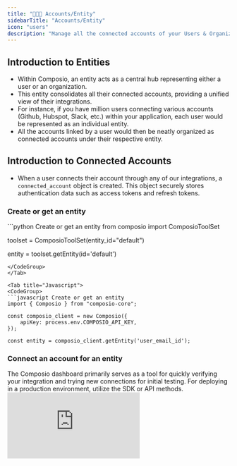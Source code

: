 ```yaml
---
title: "🧑‍🤝‍🧑 Accounts/Entity"
sidebarTitle: "Accounts/Entity"
icon: "users"
description: "Manage all the connected accounts of your Users & Organizations 🧑‍🤝‍🧑 via entities"
---
```


## Introduction to Entities

- Within Composio, an entity acts as a central hub representing either a user or an organization. 
- This entity consolidates all their connected accounts, providing a unified view of their integrations. 
- For instance, if you have million users connecting various accounts (Github, Hubspot, Slack, etc.) within your application,
each user would be represented as an individual entity. 
- All the accounts linked by a user would then be neatly organized as connected accounts under their respective entity.

## Introduction to Connected Accounts
- When a user connects their account through any of our integrations, a `connected_account` object is created. This object securely stores authentication data such as access tokens and refresh tokens.

### Create or get an entity

<Tabs>
<Tab title="Python">
<CodeGroup>
```python Create or get an entity
from composio import ComposioToolSet

toolset = ComposioToolSet(entity_id="default")

entity = toolset.getEntity(id='default')
```
</CodeGroup>
</Tab>

<Tab title="Javascript">
<CodeGroup>
```javascript Create or get an entity
import { Composio } from "composio-core";

const composio_client = new Composio({
    apiKey: process.env.COMPOSIO_API_KEY,
});

const entity = composio_client.getEntity('user_email_id');
```
</CodeGroup>
</Tab>
</Tabs>

### Connect an account for an entity
<Tabs>
<Tab title="Via Dashboard">
The Composio dashboard primarily serves as a tool for quickly verifying your integration and trying new connections for initial testing. 
For deploying in a production environment, utilize the SDK or API methods.
<div
  style={{
    width: '100%',
    position: 'relative',
    paddingTop: '56.25%',
  }}>
  <iframe
    src="https://app.supademo.com/embed/cly1z8i4g0lwy149zfx6h4ee2"
    frameBorder="0"
    title="Direct Action Execution"
    allow="clipboard-write"
    webkitallowfullscreen="true"
    mozallowfullscreen="true"
    allowfullscreen
    style={{
      position: 'absolute',
      top: 0,left: 0, width: '100%', height: '100%',
      border: '3px solid #5E43CE',
      borderRadius: '10px',
    }}/>
</div>

</Tab>

<Tab title="CLI">
<CodeGroup>
```bash Adding a connection for an entity
composio add github -e default # replace `default` with the entity id

# you can also use -s to specify scopes ex. -s "repo,user"
# you can also use -i to specify the integration id ex. -i 123456
```
</CodeGroup>
</Tab>
<Tab title="Python OAuth2 Apps">
<CodeGroup>
```python get the entity and auth scheme for an app
from composio import ComposioToolSet, App

toolset = ComposioToolSet(entity_id="default")

app = App.Github

entity = toolset.get_entity()
schemes = toolset.get_auth_schemes(app=app)

print(schemes) # this should print all the auth schemes for the app
# filter next step based on the scheme
# some apps have multiple auth schemes ex. Github has OAuth2 and Basic Auth
```
</CodeGroup>

Complete Authentication process for OAuth2 application. 

<CodeGroup>
```python Complete Auth for OAuth2
try:
    entity.get_connection(app=App.GITHUB)

    print(f"Entity {entity_id} is already authenticated with GitHub")

except NoItemsFound as e:

    # Create a request to initiate connection
    request = entity.initiate_connection(App.Github, redirect_url="https://google.com")

    print(
        f"Please authenticate {App.GITHUB} in the browser and come back here. URL: {request.redirectUrl}"
    )

    # Poll until the connection is active
    connected_account = request.wait_until_active(client=composio_client, timeout=100)

    # also possible to check on redirect url
    # connected_account = entity.get_connection(app=App.GITHUB)

except Exception as e:
    print(e)

```
</CodeGroup>

</Tab>
<Tab title="Python Non OAuth2 Apps">
<CodeGroup>
```python get the entity and auth scheme for an app
from composio import ComposioToolSet, App

toolset = ComposioToolSet(entity_id="default")

app = App.SERPAPI

entity = toolset.get_entity()
schemes = toolset.get_auth_schemes(app=app)

print(schemes) # this should print all the auth schemes for the app
# filter next step based on the scheme
# some apps have multiple auth schemes ex. Github has OAuth2 and Basic Auth
```
</CodeGroup>
Complete Authentication process for non OAuth2 application. 

<CodeGroup>
```python Complete Auth for Other Auth Schemes
try:
    entity.get_connection(app=App.SERPAPI)

    print(f"Entity {entity_id} is already authenticated with SERPAPI")

except NoItemsFound as e:
    # parse scheme dict to get the auth config parameters needed to initiate connection
    # pass those parameters to end user to fill in

    # after collecting the auth config from the user
    auth_config = {
        "api_key": "your_api_key"
    }

    # Create a request to initiate connection
    connection_request = entity.initiate_connection(
        app_name=App.SERPAPI,
        auth_mode=schemes[0].auth_mode, # this is fetched from the scheme dict ex. "api_key" or "basic_auth" or some other value
        auth_config=auth_config,
    )

    connected_account = connection_request.wait_until_active(client=toolset.client)

    # use this connected_account to perform tasks on behalf of the entity

except Exception as e:
    print(e)

```
</CodeGroup>

</Tab>
<Tab title="Javascript All apps">
<CodeGroup>
```javascript Get the entity and auth scheme for an app
import { Composio } from "composio-core";

const client = new Composio({
  apiKey: process.env.COMPOSIO_API_KEY
});

const entity = await client.getEntity({ id: "default" });

// Get the integration id from the dashboard
const integration = await client.integrations.get({ integrationId: "{{integration_id}}" });

console.log("integration.expectedInputFields", integration.expectedInputFields)
```
</CodeGroup>

Complete Authentication process by passing the auth config to the initiate connection method.

<CodeGroup>
```javascript javascript
const entity = await client.getEntity({ id: "default" });

const params = {
    "api_key": "YOUR_API_KEY"
}
const connection = await entity.initiateConnection('serpapi',null, params);
```
</CodeGroup>

</Tab>
<Tab title="API">
<CodeGroup>
```bash Connecting an account
Coming soon!
```
</CodeGroup>
</Tab>
</Tabs>

### Get All Connected accounts 

<Tabs>
<Tab title="Python">
<CodeGroup>
```python Get All Connected Account
try:
    connected_accounts  = entity.get_connections()
except NoItemsFound as e:
    print("No connected account found")
```
</CodeGroup>
</Tab>
<Tab title="Javascript">
<CodeGroup>
```javascript Get All Connected Account
coming soon
```
</CodeGroup>

</Tab>
</Tabs>


### Execute Agent and perform tasks on behalf of an entity

Now, let's get all the actions that can be performed on the entity on GitHub.
<Tabs>
<Tab title="Python">
<CodeGroup>
```python Fetch tools
from composio_openai import ComposioToolSet, Action, App
from openai import OpenAI

openai_client = OpenAI()

# can be configured to use the entity id of the user
tool_set = ComposioToolSet(entity_id="melissa") 

actions = z.get_actions(app_name = App.GITHUB)
```
</CodeGroup>
</Tab>
<Tab title="Javascript">
<CodeGroup>
```python Execute Agent
actions = tool_set.get_tools(apps=[App.GITHUB])

my_task = "Star a repo composiohq/composio on GitHub"

response = openai_client.chat.completions.create(
    model="gpt-4-turbo-preview",
    tools=actions,  # Passing actions we fetched earlier.
    messages=[
        {"role": "system", "content": "You are a helpful assistant."},
        {"role": "user", "content": my_task},
    ],
)
tool_set.handle_tool_calls(response=response, entity_id="melissa") # entity_id is optional as it has been set in the toolset
```
</CodeGroup>

</Tab>
</Tabs>

Now, let's call our agent for this entity to perform the task on Github on behalf of the user.
<Tabs>
<Tab title="Python">
<CodeGroup>
```python execute agent
const task = "Star a repo composiohq/composio on GitHub"

const response = await openAI.chat.completions.create({
    model: "gpt-4-turbo-preview",
    tools: tools,
    messages: [
        { role: "system", content: "You are a helpful assistant." },
        { role: "user", content: task },
    ],
});

await toolset.handle_tool_calls(response, entity.id);
```
</CodeGroup>

</Tab>
<Tab title="Javascript">
<CodeGroup>
```javascript Fetch tools
import { OpenAIToolSet } from "composio-core";

const toolset = new OpenAIToolSet({
    apiKey: process.env.COMPOSIO_API_KEY,
});

const entity = toolset.client.getEntity('default');
const tools = await toolset.getTools({ apps: ["github"] }, entity.id);
```
</CodeGroup>
</Tab>
</Tabs>

You can use the above pattern to make agents at a user level to perform tasks on their behalf.